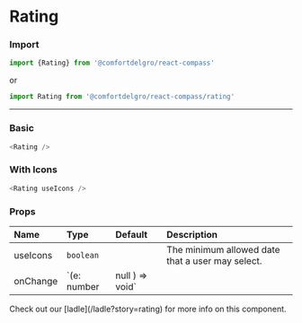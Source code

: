 
# Rating

### Import

```js
import {Rating} from '@comfortdelgro/react-compass'
```

or

```js
import Rating from '@comfortdelgro/react-compass/rating'
```

---

### Basic

<section className={styles.componentShowcaseContainer}>
  <Rating />
</section>

```js
<Rating />
```

### With Icons

<section className={styles.componentShowcaseContainer}>
  <Rating useIcons />
</section>

```js
<Rating useIcons />
```

### Props

| Name     | Type                          | Default | Description                                       |
| :------- | :---------------------------- | :------ | :------------------------------------------------ |
| useIcons | `boolean`                     |         | The minimum allowed date that a user may select.  |
| onChange | `(e: number | null ) => void` |         | Callback that is called when changing the rating. |

<Callout>
  Check out our [ladle](/ladle?story=rating) for more info on this component.
</Callout>
